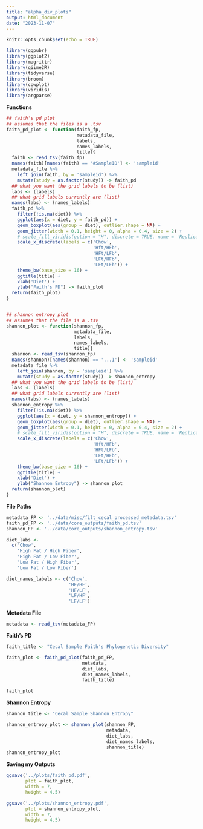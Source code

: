 ```yaml
---
title: "alpha_div_plots"
output: html_document
date: "2023-11-07"
---
```


```r
knitr::opts_chunk$set(echo = TRUE)
```

```r
library(ggpubr)
library(ggplot2)
library(magrittr)
library(qiime2R)
library(tidyverse)
library(broom)
library(cowplot)
library(viridis)
library(argparse)
```

**Functions**
```r
## faith's pd plot 
## assumes that the files is a .tsv
faith_pd_plot <- function(faith_fp,
                          metadata_file,
                          labels,
                          names_labels,
                          title){
  faith <- read_tsv(faith_fp)
  names(faith)[names(faith) == '#SampleID'] <- 'sampleid'
  metadata_file %>% 
    left_join(faith, by = 'sampleid') %>% 
    mutate(study = as.factor(study)) -> faith_pd
  ## what you want the grid labels to be (list)
  labs <- (labels) 
  ## what grid labels currently are (list)
  names(labs) <- (names_labels) 
  faith_pd %>%
    filter(!is.na(diet)) %>% 
    ggplot(aes(x = diet, y = faith_pd)) +
    geom_boxplot(aes(group = diet), outlier.shape = NA) +
    geom_jitter(width = 0.1, height = 0, alpha = 0.4, size = 2) +
    # scale_fill_viridis(option = "H", discrete = TRUE, name = 'Replicate') +
    scale_x_discrete(labels = c('Chow',
                                'Hft/HFb',
                                'HFt/LFb',
                                'LFt/HFb',
                                'LFt/LFb')) +
    theme_bw(base_size = 16) +
    ggtitle(title) +
    xlab('Diet') +
    ylab("Faith's PD") -> faith_plot
  return(faith_plot)
}


## shannon entropy plot
## assumes that the file is a .tsv
shannon_plot <- function(shannon_fp,
                         metadata_file,
                         labels,
                         names_labels,
                         title){
  shannon <- read_tsv(shannon_fp)
  names(shannon)[names(shannon) == '...1'] <- 'sampleid'
  metadata_file %>% 
    left_join(shannon, by = 'sampleid') %>% 
    mutate(study = as.factor(study)) -> shannon_entropy
  ## what you want the grid labels to be (list)
  labs <- (labels) 
  ## what grid labels currently are (list)
  names(labs) <- (names_labels) 
  shannon_entropy %>%
    filter(!is.na(diet)) %>% 
    ggplot(aes(x = diet, y = shannon_entropy)) +
    geom_boxplot(aes(group = diet), outlier.shape = NA) +
    geom_jitter(width = 0.1, height = 0, alpha = 0.4, size = 2) +
    # scale_fill_viridis(option = "H", discrete = TRUE, name = 'Replicate') +
    scale_x_discrete(labels = c('Chow',
                                'Hft/HFb',
                                'HFt/LFb',
                                'LFt/HFb',
                                'LFt/LFb')) +
    theme_bw(base_size = 16) +
    ggtitle(title) +
    xlab('Diet') +
    ylab("Shannon Entropy") -> shannon_plot
  return(shannon_plot)
}
```

**File Paths**
```r
metadata_FP <- '../data/misc/filt_cecal_processed_metadata.tsv'
faith_pd_FP <- '../data/core_outputs/faith_pd.tsv'
shannon_FP <- '../data/core_outputs/shannon_entropy.tsv'

diet_labs <- 
  c('Chow', 
    'High Fat / High Fiber', 
    'High Fat / Low Fiber', 
    'Low Fat / High Fiber', 
    'Low Fat / Low Fiber')

diet_names_labels <- c('Chow', 
                       'HF/HF', 
                       'HF/LF', 
                       'LF/HF', 
                       'LF/LF')
```

**Metadata File**
```r
metadata <- read_tsv(metadata_FP)
```

**Faith's PD**
```r
faith_title <- "Cecal Sample Faith's Phylogenetic Diversity"

faith_plot <- faith_pd_plot(faith_pd_FP,
                            metadata,
                            diet_labs,
                            diet_names_labels,
                            faith_title)

faith_plot
```

**Shannon Entropy**
```r
shannon_title <- "Cecal Sample Shannon Entropy"

shannon_entropy_plot <- shannon_plot(shannon_FP,
                                     metadata,
                                     diet_labs,
                                     diet_names_labels,
                                     shannon_title)
shannon_entropy_plot
```

**Saving my Outputs**
```r
ggsave('../plots/faith_pd.pdf',
       plot = faith_plot, 
       width = 7, 
       height = 4.5)

ggsave('../plots/shannon_entropy.pdf',
       plot = shannon_entropy_plot, 
       width = 7, 
       height = 4.5)
```

